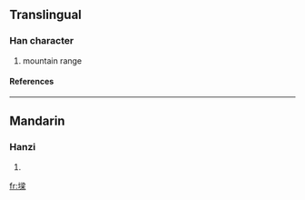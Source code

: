 ==Translingual==
===Han character===
{{Han char|rn=32|rad=土|as=11|sn=14|four=|canj=土水金木 (GECD)}}
# mountain range
====References====
{{Han ref|kx=0238.191|hdz=10483.020|uh=589A|ud=22682}}
----
==Mandarin==
===Hanzi===
{{cmn-hanzi|pin=[[liáng]] (liang2)|wg=liang<sup>2</sup>}}
# {{defn|Mandarin}}

[[fr:墚]]